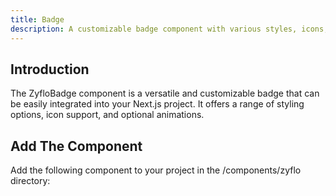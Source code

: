 ```yaml
---
title: Badge
description: A customizable badge component with various styles, icons, and optional animations.
---
```

## Introduction
The ZyfloBadge component is a versatile and customizable badge that can be easily integrated into your Next.js project. It offers a range of styling options, icon support, and optional animations.
## Add The Component
Add the following component to your project in the /components/zyflo directory:

